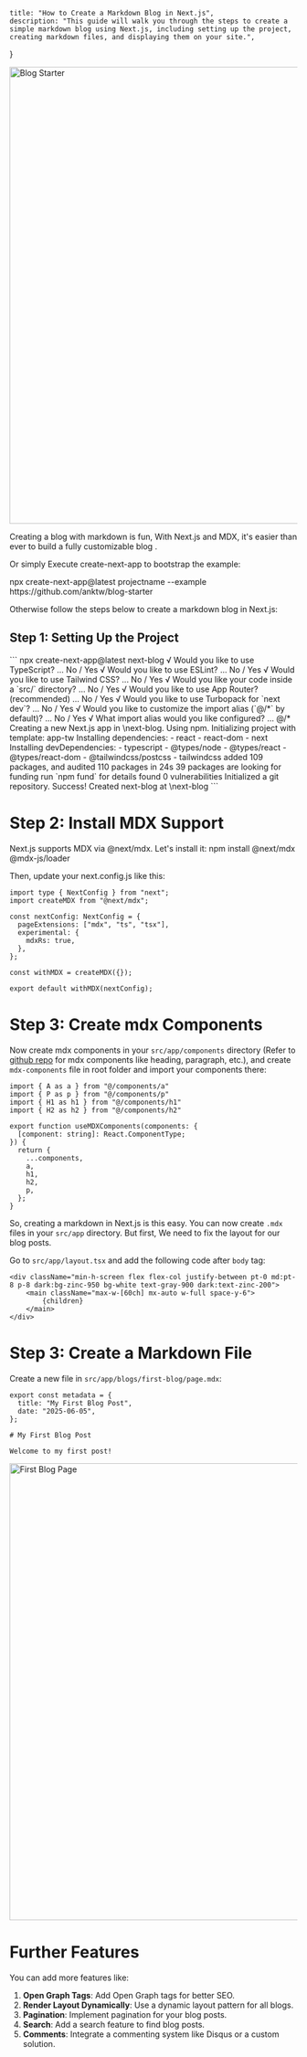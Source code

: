     title: "How to Create a Markdown Blog in Next.js",
    description: "This guide will walk you through the steps to create a simple markdown blog using Next.js, including setting up the project, creating markdown files, and displaying them on your site.",
}

<Image link="/images/writings/3/2.png" alt="Blog Starter" height="800" width="1600" />

Creating a blog with markdown is fun, With Next.js and MDX, it's easier than ever to build a fully customizable blog .

Or simply Execute create-next-app to bootstrap the example:

<Terminal folder="terminal">
npx create-next-app@latest projectname --example https://github.com/anktw/blog-starter
</Terminal>

Otherwise follow the steps below to create a markdown blog in Next.js:

## Step 1: Setting Up the Project
<Terminal folder="terminal">
```
npx create-next-app@latest next-blog
√ Would you like to use TypeScript? ... No / Yes
√ Would you like to use ESLint? ... No / Yes
√ Would you like to use Tailwind CSS? ... No / Yes
√ Would you like your code inside a `src/` directory? ... No / Yes
√ Would you like to use App Router? (recommended) ... No / Yes
√ Would you like to use Turbopack for `next dev`? ... No / Yes
√ Would you like to customize the import alias (`@/*` by default)? ... No / Yes
√ What import alias would you like configured? ... @/*
Creating a new Next.js app in \next-blog.
Using npm.
Initializing project with template: app-tw
Installing dependencies:
- react
- react-dom
- next
Installing devDependencies:
- typescript
- @types/node
- @types/react
- @types/react-dom
- @tailwindcss/postcss
- tailwindcss
added 109 packages, and audited 110 packages in 24s
39 packages are looking for funding
  run `npm fund` for details
found 0 vulnerabilities
Initialized a git repository.
Success! Created next-blog at \next-blog
```
</Terminal>

# Step 2: Install MDX Support
Next.js supports MDX via @next/mdx. Let's install it:
<Terminal folder="terminal">
npm install @next/mdx @mdx-js/loader
</Terminal>

Then, update your next.config.js like this:
<Terminal folder="next.config.js">
```
import type { NextConfig } from "next";
import createMDX from "@next/mdx";

const nextConfig: NextConfig = {
  pageExtensions: ["mdx", "ts", "tsx"],
  experimental: {
    mdxRs: true,
  },
};

const withMDX = createMDX({});

export default withMDX(nextConfig);
```
</Terminal>

# Step 3: Create mdx Components
Now create mdx components in your `src/app/components` directory (Refer to [github repo](https://github.com/anktw/blog-starter) for mdx components like heading, paragraph, etc.), and create `mdx-components` file in root folder and import your components there:
<Terminal folder="/mdx-components.tsx">
```
import { A as a } from "@/components/a"
import { P as p } from "@/components/p"
import { H1 as h1 } from "@/components/h1"
import { H2 as h2 } from "@/components/h2"

export function useMDXComponents(components: {
  [component: string]: React.ComponentType;
}) {
  return {
    ...components,
    a,
    h1, 
    h2,
    p,
  };
}
```
</Terminal>

So, creating a markdown in Next.js is this easy. You can now create `.mdx` files in your `src/app` directory.
But first, We need to fix the layout for our blog posts.

Go to `src/app/layout.tsx` and add the following code after `body` tag:
<Terminal folder="src/app/layout.tsx">
```
<div className="min-h-screen flex flex-col justify-between pt-0 md:pt-8 p-8 dark:bg-zinc-950 bg-white text-gray-900 dark:text-zinc-200">
    <main className="max-w-[60ch] mx-auto w-full space-y-6">
        {children}
    </main>
</div>
```
</Terminal>

# Step 3: Create a Markdown File
Create a new file in `src/app/blogs/first-blog/page.mdx`:
<Terminal folder="src/app/blogs/first-blog">
```
export const metadata = {
  title: "My First Blog Post",
  date: "2025-06-05",
};

# My First Blog Post

Welcome to my first post!
```
</Terminal>

<Callout emoji="😎" text="Congratulations! You have created your first blog using Next.js + mdx" />

<Image link="/images/writings/3/1.png" alt="First Blog Page" height="800" width="1600" />

# Further Features
You can add more features like:

1. **Open Graph Tags**: Add Open Graph tags for better SEO.
1. **Render Layout Dynamically**: Use a dynamic layout pattern for all blogs.
1. **Pagination**: Implement pagination for your blog posts.
1. **Search**: Add a search feature to find blog posts.
1. **Comments**: Integrate a commenting system like Disqus or a custom solution.